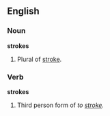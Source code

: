 ==English==

===Noun===
'''strokes'''
# Plural of [[stroke]].

===Verb===
'''strokes'''
# Third person form of ''to [[stroke]].''
